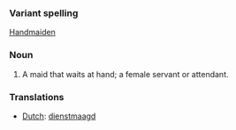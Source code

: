 ===Variant spelling===
[[Handmaiden]]
===Noun===
#A maid that waits at hand; a female servant or attendant.
===Translations===
*[[Dutch]]: [[dienstmaagd]]